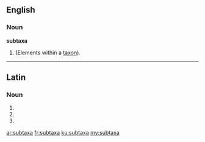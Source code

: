 ==English==

===Noun===
'''subtaxa'''

# {{plural of|subtaxon}} (Elements within a [[taxon]]).

----

==Latin==

===Noun===
{{la-noun-form|subtaxa}}

# {{inflection of|subtaxon|subtaxon|nom|p|lang=la}}
# {{inflection of|subtaxon|subtaxon|acc|p|lang=la}}
# {{inflection of|subtaxon|subtaxon|voc|p|lang=la}}

[[ar:subtaxa]]
[[fr:subtaxa]]
[[ku:subtaxa]]
[[my:subtaxa]]